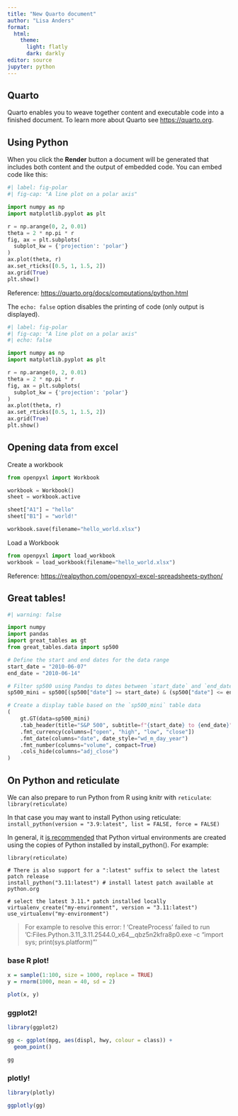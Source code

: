 ```yaml
---
title: "New Quarto document"
author: "Lisa Anders" 
format:
  html: 
    theme: 
      light: flatly
      dark: darkly
editor: source
jupyter: python
---
```


## Quarto

Quarto enables you to weave together content and executable code into a finished document. To learn more about Quarto see <https://quarto.org>.

## Using Python

When you click the **Render** button a document will be generated that includes both content and the output of embedded code. You can embed code like this:

```python
#| label: fig-polar
#| fig-cap: "A line plot on a polar axis"

import numpy as np
import matplotlib.pyplot as plt

r = np.arange(0, 2, 0.01)
theta = 2 * np.pi * r
fig, ax = plt.subplots(
  subplot_kw = {'projection': 'polar'} 
)
ax.plot(theta, r)
ax.set_rticks([0.5, 1, 1.5, 2])
ax.grid(True)
plt.show()
```

Reference: <https://quarto.org/docs/computations/python.html>

The `echo: false` option disables the printing of code (only output is displayed).

```python
#| label: fig-polar
#| fig-cap: "A line plot on a polar axis"
#| echo: false

import numpy as np
import matplotlib.pyplot as plt

r = np.arange(0, 2, 0.01)
theta = 2 * np.pi * r
fig, ax = plt.subplots(
  subplot_kw = {'projection': 'polar'} 
)
ax.plot(theta, r)
ax.set_rticks([0.5, 1, 1.5, 2])
ax.grid(True)
plt.show()
```

## Opening data from excel

Create a workbook

```python
from openpyxl import Workbook

workbook = Workbook()
sheet = workbook.active

sheet["A1"] = "hello"
sheet["B1"] = "world!"

workbook.save(filename="hello_world.xlsx")
```

Load a Workbook

```python
from openpyxl import load_workbook
workbook = load_workbook(filename="hello_world.xlsx")
```

Reference: <https://realpython.com/openpyxl-excel-spreadsheets-python/>


## Great tables!

```python
#| warning: false

import numpy 
import pandas
import great_tables as gt
from great_tables.data import sp500

# Define the start and end dates for the data range
start_date = "2010-06-07"
end_date = "2010-06-14"

# Filter sp500 using Pandas to dates between `start_date` and `end_date`
sp500_mini = sp500[(sp500["date"] >= start_date) & (sp500["date"] <= end_date)]

# Create a display table based on the `sp500_mini` table data
(
    gt.GT(data=sp500_mini)
    .tab_header(title="S&P 500", subtitle=f"{start_date} to {end_date}")
    .fmt_currency(columns=["open", "high", "low", "close"])
    .fmt_date(columns="date", date_style="wd_m_day_year")
    .fmt_number(columns="volume", compact=True)
    .cols_hide(columns="adj_close")
)

```

## On Python and reticulate

We can also prepare to run Python from R using knitr with `reticulate`: `library(reticulate)`

In that case you may want to install Python using reticulate: `install_python(version = "3.9:latest", list = FALSE, force = FALSE)`

In general, it [is recommended](https://rdrr.io/cran/reticulate/man/install_python.html) that Python virtual environments are created using the copies of Python installed by install_python(). For example:

```
library(reticulate)

# There is also support for a ":latest" suffix to select the latest patch release
install_python("3.11:latest") # install latest patch available at python.org

# select the latest 3.11.* patch installed locally
virtualenv_create("my-environment", version = "3.11:latest")
use_virtualenv("my-environment")
```

> For example to resolve this error: ! 'CreateProcess' failed to run 'C:\Program Files\WindowsApps\PythonSoftwareFoundation.Python.3.11_3.11.2544.0_x64__qbz5n2kfra8p0\python.exe -c "import sys; print(sys.platform)"'

### base R plot! 

```r
x = sample(1:100, size = 1000, replace = TRUE)
y = rnorm(1000, mean = 40, sd = 2)

plot(x, y)
```


### ggplot2! 

```r
library(ggplot2)

gg <- ggplot(mpg, aes(displ, hwy, colour = class)) + 
  geom_point()

gg
```

### plotly! 

```r
library(plotly)

ggplotly(gg)
```
